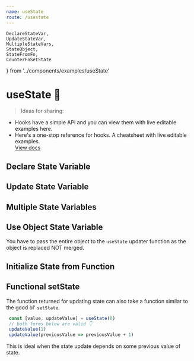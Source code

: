 ```yaml
---
name: useState
route: /usestate
---
```

    DeclareStateVar, 
    UpdateStateVar, 
    MultipleStateVars, 
    StateObject, 
    StateFromFn,
    CounterFnSetState
} from '../components/examples/useState'




# useState 🦄
 
> Ideas for sharing: 
- Hooks have a simple API and you can view them with live editable examples here. 
- Here's a one-stop reference for hooks. A cheatsheet with live editable examples.   
[View docs](https://reactjs.org/docs/hooks-reference.html#usestate)


## Declare State Variable 
<Editor code={DeclareStateVar}/>

## Update State Variable
<Editor code={UpdateStateVar} />

## Multiple State Variables 
<Editor code={MultipleStateVars} />

## Use Object State Variable
You have to pass the entire object to the `useState` updater function as the object is replaced NOT merged. 
<Editor code={StateObject} />

## Initialize State from Function 
<Editor code={StateFromFn} />

## Functional setState 
The function returned for updating state can also take a function similar to the good ol' `setState`. 

```js
 const [value, updateValue] = useState(0)
 // both forms below are valid 👇
 updateValue(1)
 updateValue(previousValue => previousValue + 1)
```
This is ideal when the state update depends on some previous value of state. 

<Editor code={CounterFnSetState} />